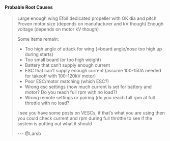 #### Probable Root Causes

> Large enough wing
> Efoil dedicated propeller with OK dia and pitch
> Proven motor size (depends on manufacturer and kV though)
> Enough voltage (depends on motor kV though)
>
> Some items remain:
>
> - Too high angle of attack for wing (=board angle/nose too high up during starts)
> - Too small board (or too high weight)
> - Battery that can’t supply enough current
> - ESC that can’t supply enough current (assume 100-150A needed for takeoff with 100-120kV motor)
> - Poor ESC/motor matching (which ESC?)
> - Wrong esc settings (how much current is set for battery and motor? Do you reach full rpm with no load?)
> - Wrong remote settings or pairing (do you reach full rpm at full throttle with no load?
>
> I see you have some posts on VESCs, if that’s what you are using then you could check current and rpm during full throttle to see if the system is putting out what it should
>
> --- @Larsb

